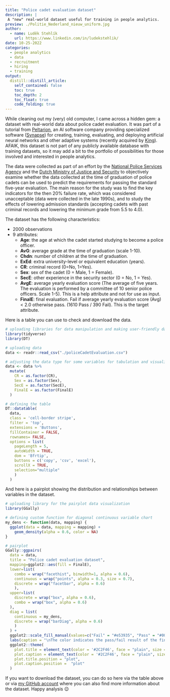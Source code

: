 ```yaml
---
title: "Police cadet evaluation dataset"
description: |
 A "new" real-world dataset useful for training in people analytics.           
preview: ./Politie_Nederland_nieuw_uniform.jpg
author:
  - name: Luděk Stehlík
    url: https://www.linkedin.com/in/ludekstehlik/
date: 10-25-2022
categories:
  - people analytics
  - data
  - recruitment
  - hiring
  - training
output:
  distill::distill_article:
    self_contained: false
    toc: true
    toc_depth: 2
    toc_float: true
    code_folding: true
---
```


While cleaning out my (very) old computer, I came across a hidden gem: a dataset with real-world data about police cadet evaluation. It was part of a tutorial from [Peltarion](https://en.wikipedia.org/wiki/Peltarion), an AI software company providing specialized software ([Synapse](https://en.wikipedia.org/wiki/Peltarion_Synapse)) for creating, training, evaluating, and deploying artificial neural networks and other adaptive systems (recently acquired by [King](https://en.wikipedia.org/wiki/King_(company))). AFAIK, this dataset is not part of any publicly available database with training datasets, so it may add a bit to the portfolio of possibilities for those involved and interested in people analytics.  

The data were collected as part of an effort by the [National Police Services Agency](https://en.wikipedia.org/wiki/Korps_landelijke_politiediensten) and the [Dutch Ministry of Justice and Security](https://www.government.nl/ministries/ministry-of-justice-and-security) to objectively examine whether the data collected at the time of graduation of police cadets can be used to predict the requirements for passing the standard five-year evaluation. The main reason for the study was to find the key indicators for the then 20% failure rate, which was considered unacceptable (data were collected in the late 1990s), and to study the effects of lowering admission standards (accepting cadets with past criminal records and lowering the minimum grade from 5.5 to 4.0).

The dataset has the following characteristics:

* 2000 observations  
* 9 attributes:
  + **Age**: the age at which the cadet started studying to become a police officer.
  + **AvG**: average grade at the time of graduation (scale 1-10).
  + **Chdn**: number of children at the time of graduation.
  + **ExEd**: extra university-level or equivalent education (years).
  + **CR**: criminal record (0=No, 1=Yes).
  + **Sex**: sex of the cadet (0 = Male, 1 = Female).
  + **SecE**: other experience in the security sector (0 = No, 1 = Yes).
  + **AvgE**: average yearly evaluation score (The average of five years. The evaluation is performed by a committee of 10 senior police officers. Scale 1-5). This is a help attribute and not for use as input.
  + **FinalE**: final evaluation. Fail if average yearly evaluation score (Avg) < 2.0 otherwise pass. (1610 Pass / 390 Fail). This is the target attribute.

Here is a table you can use to check and download the data.

```r

# uploading libraries for data manipulation and making user-friendly data table
library(tidyverse)
library(DT)

# uploading data
data <- readr::read_csv("./policeCadetEvaluation.csv")

# adjusting the data type for some variables for tabulation and visualization purposes
data <- data %>%
  mutate(
    CR = as.factor(CR),
    Sex = as.factor(Sex),
    SecE = as.factor(SecE),
    FinalE = as.factor(FinalE)
  )

# defining the table
DT::datatable(
  data,
  class = 'cell-border stripe', 
  filter = 'top',
  extensions = 'Buttons',
  fillContainer = FALSE,
  rownames= FALSE,
  options = list(
    pageLength = 5, 
    autoWidth = TRUE,
    dom = 'Bfrtip',
    buttons = c('copy', 'csv', 'excel'), 
    scrollX = TRUE, 
    selection="multiple"
    )
  )

```


And here is a pairplot showing the distribution and relationships between variables in the dataset.
  
```r

# uploading library for the pairplot data visualization
library(GGally)

# defining custom function for diagonal continuous variable chart  
my_dens <- function(data, mapping) {
  ggplot(data = data, mapping = mapping) +
    geom_density(alpha = 0.6, color = NA) 
}

# pairplot
GGally::ggpairs(
  data = data,
  title = "Police cadet evaluation dataset",
  mapping=ggplot2::aes(fill = FinalE),
  lower=list(
    combo = wrap("facethist", binwidth=1, alpha = 0.6),
    continuous = wrap("points", alpha = 0.3, size = 0.7),
    discrete = wrap("facetbar", alpha = 0.6)
    ),
  upper=list(
    discrete = wrap("box", alpha = 0.6),
    combo = wrap("box", alpha = 0.6)
  ),
  diag = list(
    continuous = my_dens,
    discrete = wrap("barDiag", alpha = 0.6)
    )
  ) +
  ggplot2::scale_fill_manual(values=c("Fail" = "#e53935", "Pass" = "#00897b")) +
  labs(caption = "\nThe color indicates the pass/fail result of the final evaluation, the target attribute.") +
  ggplot2::theme(
    plot.title = element_text(color = '#2C2F46', face = "plain", size = 19, margin=margin(0,0,12,0)),
    plot.caption = element_text(color = '#2C2F46', face = "plain", size = 12, hjust = 0),
    plot.title.position = "plot",
    plot.caption.position =  "plot"
  )


```

If you want to download the dataset, you can do so here via the table above or via [my GitHub account](https://github.com/lstehlik2809/Police-Cadet-Evaluation-Dataset) where you can also find more information about the dataset. Happy analysis 😉 


